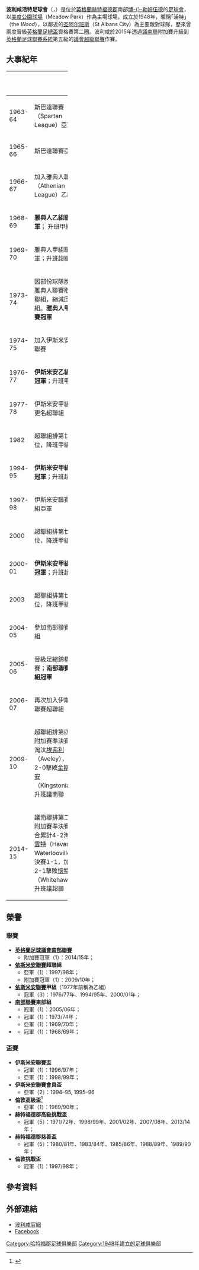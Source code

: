 {{noteTA|G1=足球|G2=FAcup
|T=zh-hans:博勒姆伍德足球俱乐部;zh-hk:波利咸活特足球會;
|1=zh-hans:博勒姆伍德;zh-hk:波利咸活特;
|2=zh-hans:博勒姆;zh-hk:波利咸;
}}
{{Infobox football club
| clubname      = 波利咸<br >''Boreham Wood''
| image         = [[Image:Boreham_Wood_F_C_logo.svg|180px]]
| fullname      = Boreham Wood Football Club
| nickname      = The Wood
| founded       = 1948年
| ground        = [[美度公園球場|美度公園球場]]（Meadow Park）
| city          = [[博勒姆伍德|博-{}-勒姆伍德]] 
| capacity      = 4,502人 (1,200個坐席)<ref>{{cite web|url=http://www.arsenal.com/news/news-archive/youth-sides-set-to-play-at-meadow-park|title=Youth sides to play at Meadow Park|date=18 August 2014|accessdate=2015-06-20|archive-date=2015-05-20|archive-url=https://web.archive.org/web/20150520221805/http://www.arsenal.com/news/news-archive/youth-sides-set-to-play-at-meadow-park|dead-url=no}}</ref>
| chairman      = 丹尼·亨特<br >（Danny Hunter）
| manager       = {{le|Luke Garrard}}
| league   = {{English football updater|BorehamW}}
| season   = {{English football updater|BorehamW2}}
| position = {{English football updater|BorehamW3}}
| website       = http://www.borehamwoodfootballclub.co.uk/
| pattern_la1=|pattern_b1=|pattern_ra1=
| leftarm1=FFFFFF|body1=FFFFFF|rightarm1=FFFFFF|shorts1=000000|socks1=000000
| pattern_la2=|pattern_b2=|pattern_ra2=
| leftarm2=3BB9FF|body2=3BB9FF|rightarm2=3BB9FF|shorts2=FFFFFF|socks2=ffffff
}}
'''波利咸活特足球會'''（{{lang-en|'''Boreham Wood Football Club'''}}，{{IPAc-en|ˌ|b|ɔər|əm|ˈ|w|ʊ|d}}）是位於[[英格蘭|英格蘭]][[赫特福德郡|赫特福德郡]]南部[[博勒姆伍德|博-{}-勒姆伍德]]的[[足球會|足球會]]，以[[美度公園球場|美度公園球場]]（Meadow Park）作為主場球場。成立於1948年，暱稱｢活特｣（the ''Wood''），以鄰近的[[St_Albans_City_F.C.|圣阿尔班斯]]（St Albans City）為主要敵對球隊，歷來曾兩度晉級[[英格蘭足總盃|英格蘭足總盃]]資格賽第二圈。波利咸於2015年透過[[英格蘭足球議會南部聯賽|議南聯]]附加賽升級到[[英格蘭足球聯賽系統|英格蘭足球聯賽系統]]第五級的[[英格蘭足球議會全國聯賽|議會超級聯賽]]作賽。

==大事紀年==
{| style="padding:0.3em; margin-left:15px; border:1px solid #000000; background=white; font-size:95%; line-height:1.5em" width=55%
|- bgcolor=000000
!width=10%|<font color="white"> '''年　份'''
!width=50%|<font color="white"> '''事　項'''
|- bgcolor=#dcdcdc
|1963-64  
|斯巴達聯賽（Spartan League）亞軍
|- bgcolor=#dcdcdc
|1965-66   
|斯巴達聯賽亞軍
|- bgcolor=#dcdcdc
|1966-67  
| 加入雅典人聯賽（Athenian League）乙組
|- bgcolor=#dcdcdc
|1968-69  
|'''雅典人乙組聯賽冠軍'''； 升班甲組
|- bgcolor=#dcdcdc
|1969-70  
|雅典人甲組聯賽亞軍；升班超聯組
|- bgcolor=#dcdcdc
|1973-74  
|因部份球隊脫離，雅典人聯賽取消超聯組，縮減回兩組。'''雅典人甲組聯賽冠軍'''
|- bgcolor=#dcdcdc
|1974-75   
|加入伊斯米安乙組聯賽
|- bgcolor=#dcdcdc
|1976-77   
|'''伊斯米安乙組聯賽冠軍'''；升班甲組
|- bgcolor=#dcdcdc
|1977-78  
|伊斯米安甲組聯賽更名超聯組
|- bgcolor=#dcdcdc
|1982      
|超聯組排第廿二位，降班甲組
|- bgcolor=#dcdcdc
|1994-95  
|'''伊斯米安甲組聯賽冠軍'''；升班超聯組
|- bgcolor=#dcdcdc
|1997-98  
|伊斯米安聯賽超聯組亞軍
|- bgcolor=#dcdcdc
|2000     
|超聯組排第廿一位，降班甲組
|- bgcolor=#dcdcdc
|2000-01   
|'''伊斯米安甲組聯賽冠軍'''；升班超聯組
|- bgcolor=#dcdcdc
|2003      
|超聯組排第廿二位，降班甲組北區
|- bgcolor=#dcdcdc
|2004-05  
| 參加南部聯賽東部組
|- bgcolor=#dcdcdc
|2005-06   
|晉級足總錦標準決賽；'''南部聯賽東部組冠軍'''
|- bgcolor=#dcdcdc
|2006-07   
|再次加入伊斯米安聯賽超聯組
|- bgcolor=#dcdcdc
|2009-10  
|超聯組排第四位，附加賽準決賽1-0淘汰[[Aveley_F.C.|埃弗利]]（Aveley），決賽2-0擊敗[[Kingstonian_F.C.|金斯頓尼安]]（Kingstonian）；升班議南聯
|- bgcolor=#dcdcdc
|2014-15
|議南聯排第二位，附加賽準決賽兩回合累計4-2淘汰[[哈雲特與禾達路維足球會|哈雲特]]（Havant & Waterlooville），決賽1-1，加時2-1擊敗[[Whitehawk_F.C.|懷特豪克]]（Whitehawk）；升班議超聯
|}

==榮譽==
===聯賽===
*'''[[英格蘭足球議會南部聯賽|英格蘭足球議會南部聯賽]]'''
**附加賽冠軍（1）：2014/15年；
*'''[[英格蘭足球依斯米安聯賽|依斯米安聯賽]]超聯組'''
**亞軍（1）：1997/98年；
**附加賽冠軍（1）：2009/10年；
*'''[[英格蘭足球依斯米安聯賽|依斯米安聯賽]]甲組'''（1977年前稱為乙組） 
**冠軍（3）：1976/77年、1994/95年、2000/01年；
*'''[[英格蘭足球南部聯賽|南部聯賽]]東部組'''
**冠軍（1）：2005/06年；
*'''{{tsl|en|Athenian League||雅典人甲組聯賽}}'''
**冠軍（1）：1973/74年；
**亞軍（1）：1969/70年；
*'''{{tsl|en|Athenian League||雅典人乙組聯賽}}'''
**冠軍（1）：1968/69年；

===盃賽===
*'''伊斯米安聯賽盃'''
**冠軍（1）：1996/97年；
**亞軍（1）：1998/99年；
*'''伊斯米安聯賽會員盃'''
**亞軍（2）：1994–95, 1995–96
*'''倫敦高級盃'''<ref>{{cite web |url=http://www.docstoc.com/docs/35720918/MEMORANDUM-OF-PROCEDURES-FOR-DEALING-WITH-MISCONDUCT-OCCURRING |title=Memorandum Of Procedures For Dealing With Misconduct Occurring |publisher=Docstoc.com |date=2010-04-24 |accessdate=2013-04-09 |deadurl=yes |archiveurl=https://web.archive.org/web/20140416174533/http://www.docstoc.com/docs/35720918/MEMORANDUM-OF-PROCEDURES-FOR-DEALING-WITH-MISCONDUCT-OCCURRING |archivedate=2014-04-16 }}</ref>
**亞軍（1）：1989/90年；
*'''赫特福德郡高級挑戰盃'''
**冠軍（5）：1971/72年、1998/99年、2001/02年、2007/08年、2013/14年；
*'''赫特福德郡慈善盃'''
**冠軍（5）：1980/81年、1983/84年、1985/86年、1988/89年、1989/90年；
*'''倫敦挑戰盃'''
**冠軍（1）：1997/98年；

== 參考資料 ==
{{reflist}}

== 外部連結 ==
*[https://web.archive.org/web/20151215042743/http://www.borehamwoodfootballclub.co.uk/ 波利咸官網]
*[https://www.facebook.com/BorehamWoodFootballClub Facebook]{{Wayback|url=https://www.facebook.com/BorehamWoodFootballClub |date=20160316090601 }}

{{Coord|51|39|43|N|0|16|20|W|region:GB|display=title}}

{{英格蘭足球議會全國聯賽}}

{{DEFAULTSORT:Boreham Wood F.C.}}
[[Category:哈特福郡足球俱樂部|Category:哈特福郡足球俱樂部]]
[[Category:1948年建立的足球俱樂部|Category:1948年建立的足球俱樂部]]